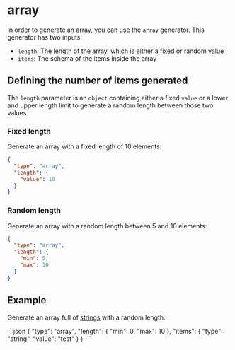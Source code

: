 
# array

In order to generate an array, you can use the `array` generator.
This generator has two inputs:

- `length`: The length of the array, which is either a fixed or random value
- `items`: The schema of the items inside the array

## Defining the number of items generated

The `length` parameter is an `object` containing either a fixed `value`
or a lower and upper length limit to generate a random length between those two values.

### Fixed length

Generate an array with a fixed length of 10 elements:

```json
{
  "type": "array",
  "length": {
    "value": 10
  }
}
```

### Random length

Generate an array with a random length between 5 and 10 elements:

```json
{
  "type": "array",
  "length": {
    "min": 5,
    "max": 10
  }
}
```

## Example

Generate an array full of [strings](string.mdx) with a random length:

<RunCode>
```json
{
  "type": "array",
  "length": {
    "min": 0,
    "max": 10
  },
  "items": {
    "type": "string",
    "value": "test"
  }
}
```
</RunCode>
